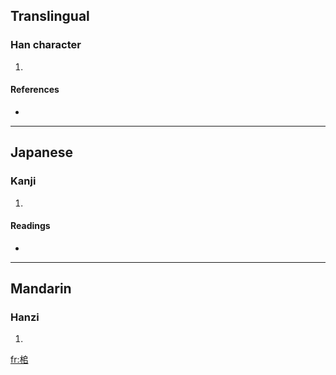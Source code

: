 ==Translingual==

===Han character===
{{Han char|rn=75|rad=木|as=06|sn=10|four=|canj=木竹口口 (DHRR)}}

# {{defn|Han|sort=木06}}

====References====
* {{Han ref|kx=0526.120|dkj=14781|hdz=21201.060|uh=6858|ud=26712}}

----

==Japanese==

===Kanji===
{{ja-kanji|grade=|rs=木06}}

# {{defn|Japanese}}

====Readings====
* {{ja-readings|on=[[つい]] (tsui), [[すい]] (sui)|kun=[[しい]] (shii)}}

----

==Mandarin==

===Hanzi===
{{cmn-hanzi|pin=[[chuí]] ([[chui2]]), [[duī]] ([[dui1]]), [[zhuì]] ([[zhui4]])|wg=ch'ui<sup>2</sup>, tui<sup>1</sup>, chui<sup>4</sup>}}

# {{defn|Mandarin}}

[[fr:桘]]